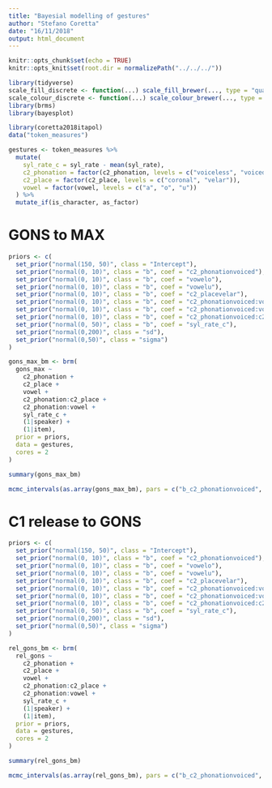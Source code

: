 ```yaml
---
title: "Bayesial modelling of gestures"
author: "Stefano Coretta"
date: "16/11/2018"
output: html_document
---
```


```r
knitr::opts_chunk$set(echo = TRUE)
knitr::opts_knit$set(root.dir = normalizePath("../../../"))

library(tidyverse)
scale_fill_discrete <- function(...) scale_fill_brewer(..., type = "qual")
scale_colour_discrete <- function(...) scale_colour_brewer(..., type = "qual")
library(brms)
library(bayesplot)

library(coretta2018itapol)
data("token_measures")

gestures <- token_measures %>%
  mutate(
    syl_rate_c = syl_rate - mean(syl_rate),
    c2_phonation = factor(c2_phonation, levels = c("voiceless", "voiced")),
    c2_place = factor(c2_place, levels = c("coronal", "velar")),
    vowel = factor(vowel, levels = c("a", "o", "u"))
  ) %>%
  mutate_if(is_character, as_factor)
```

# GONS to MAX

```r
priors <- c(
  set_prior("normal(150, 50)", class = "Intercept"),
  set_prior("normal(0, 10)", class = "b", coef = "c2_phonationvoiced"),
  set_prior("normal(0, 10)", class = "b", coef = "vowelo"),
  set_prior("normal(0, 10)", class = "b", coef = "vowelu"),
  set_prior("normal(0, 10)", class = "b", coef = "c2_placevelar"),
  set_prior("normal(0, 10)", class = "b", coef = "c2_phonationvoiced:vowelo"),
  set_prior("normal(0, 10)", class = "b", coef = "c2_phonationvoiced:vowelu"),
  set_prior("normal(0, 10)", class = "b", coef = "c2_phonationvoiced:c2_placevelar"),
  set_prior("normal(0, 50)", class = "b", coef = "syl_rate_c"),
  set_prior("normal(0,200)", class = "sd"),
  set_prior("normal(0,50)", class = "sigma")
)

gons_max_bm <- brm(
  gons_max ~
    c2_phonation +
    c2_place +
    vowel +
    c2_phonation:c2_place +
    c2_phonation:vowel +
    syl_rate_c +
    (1|speaker) +
    (1|item),
  prior = priors,
  data = gestures,
  cores = 2
)
```

```r
summary(gons_max_bm)
```

```r
mcmc_intervals(as.array(gons_max_bm), pars = c("b_c2_phonationvoiced", "b_c2_placevelar", "b_vowelo", "b_vowelu"))
```

# C1 release to GONS

```r
priors <- c(
  set_prior("normal(150, 50)", class = "Intercept"),
  set_prior("normal(0, 10)", class = "b", coef = "c2_phonationvoiced"),
  set_prior("normal(0, 10)", class = "b", coef = "vowelo"),
  set_prior("normal(0, 10)", class = "b", coef = "vowelu"),
  set_prior("normal(0, 10)", class = "b", coef = "c2_placevelar"),
  set_prior("normal(0, 10)", class = "b", coef = "c2_phonationvoiced:vowelo"),
  set_prior("normal(0, 10)", class = "b", coef = "c2_phonationvoiced:vowelu"),
  set_prior("normal(0, 10)", class = "b", coef = "c2_phonationvoiced:c2_placevelar"),
  set_prior("normal(0, 50)", class = "b", coef = "syl_rate_c"),
  set_prior("normal(0,200)", class = "sd"),
  set_prior("normal(0,50)", class = "sigma")
)

rel_gons_bm <- brm(
  rel_gons ~
    c2_phonation +
    c2_place +
    vowel +
    c2_phonation:c2_place +
    c2_phonation:vowel +
    syl_rate_c +
    (1|speaker) +
    (1|item),
  prior = priors,
  data = gestures,
  cores = 2
)
```

```r
summary(rel_gons_bm)
```

```r
mcmc_intervals(as.array(rel_gons_bm), pars = c("b_c2_phonationvoiced", "b_c2_placevelar", "b_vowelo", "b_vowelu"))
```

